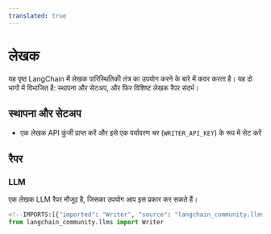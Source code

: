 ```yaml
---
translated: true
---
```


# लेखक

यह पृष्ठ LangChain में लेखक पारिस्थितिकी तंत्र का उपयोग करने के बारे में कवर करता है।
यह दो भागों में विभाजित है: स्थापना और सेटअप, और फिर विशिष्ट लेखक रैपर संदर्भ।

## स्थापना और सेटअप

- एक लेखक API कुंजी प्राप्त करें और इसे एक पर्यावरण चर (`WRITER_API_KEY`) के रूप में सेट करें

## रैपर

### LLM

एक लेखक LLM रैपर मौजूद है, जिसका उपयोग आप इस प्रकार कर सकते हैं।

```python
<!--IMPORTS:[{"imported": "Writer", "source": "langchain_community.llms", "docs": "https://api.python.langchain.com/en/latest/llms/langchain_community.llms.writer.Writer.html", "title": "Writer"}]-->
from langchain_community.llms import Writer
```

